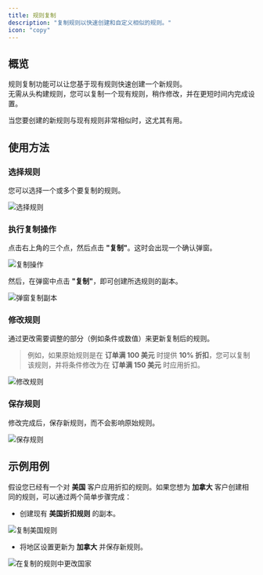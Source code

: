 ```yaml
---
title: 规则复制
description: "复制规则以快速创建和自定义相似的规则。"
icon: "copy"
---
```


## 概览

规则复制功能可以让您基于现有规则快速创建一个新规则。  
无需从头构建规则，您可以复制一个现有规则，稍作修改，并在更短时间内完成设置。  

当您要创建的新规则与现有规则非常相似时，这尤其有用。

## 使用方法
### 选择规则  
您可以选择一个或多个要复制的规则。  

<img
  src="/images/advanced/rule-duplication/select-rules.webp"
  alt="选择规则"
/>

### 执行复制操作 
点击右上角的三个点，然后点击 **"复制"**。这时会出现一个确认弹窗。

<img
  src="/images/advanced/rule-duplication/duplicate-action.webp"
  alt="复制操作"
/>

然后，在弹窗中点击 **"复制"**，即可创建所选规则的副本。

<img
  src="/images/advanced/rule-duplication/popup-duplicate-copies.webp"
  alt="弹窗复制副本"
/>

### 修改规则  
通过更改需要调整的部分（例如条件或数值）来更新复制后的规则。  

> 例如，如果原始规则是在 **订单满 100 美元** 时提供 **10% 折扣**，您可以复制该规则，并将条件修改为在 **订单满 150 美元** 时应用折扣。

<img
  src="/images/advanced/rule-duplication/modify-rules.webp"
  alt="修改规则"
/>

### 保存规则  
修改完成后，保存新规则，而不会影响原始规则。  

<img
  src="/images/advanced/rule-duplication/save-rules.webp"
  alt="保存规则"
/>

## 示例用例  
假设您已经有一个对 **美国** 客户应用折扣的规则。如果您想为 **加拿大** 客户创建相同的规则，可以通过两个简单步骤完成：

- 创建现有 **美国折扣规则** 的副本。 

<img
  src="/images/advanced/rule-duplication/duplicate-united-states-rule.webp"
  alt="复制美国规则"
/>

- 将地区设置更新为 **加拿大** 并保存新规则。  

<img
  src="/images/advanced/rule-duplication/change-country-in-duplicated-rule.webp"
  alt="在复制的规则中更改国家"
/>
